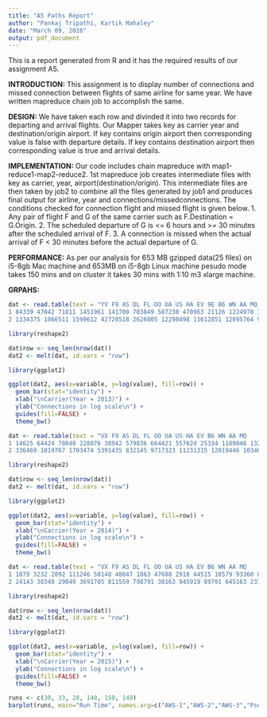 ```yaml
---
title: "A5 Paths Report"
author: "Pankaj Tripathi, Kartik Mahaley"
date: "March 09, 2016"
output: pdf_document
---
```


This is a report generated from R and it has the required results of our assignment A5.

__INTRODUCTION:__
This assignment is to display number of connections and missed connection between flights of same airline for same year. We have written mapreduce chain job to accomplish the same.

__DESIGN:__
We have taken each row and divinded it into two records for departing and arrival flights.
Our Mapper takes key as carrier year and destination/origin airport. If key contains origin airport
then corresponding value is false with departure details. If key contains destination airport then corresponding value is true and arrival details.

__IMPLEMENTATION:__
Our code includes chain mapreduce with map1-reduce1-map2-reduce2. 1st mapreduce job creates intermediate files with key as carrier, year, airport(destination/origin). This intermediate files are then taken by job2 to combine all the files generated by job1 and produces final output for airline, year and connections/missedconnections.
The conditions checked for connection flight and missed flight is given below.
  1. Any pair of flight F and G of the same carrier such as F.Destination = G.Origin.
  2. The scheduled departure of G is  <= 6 hours and >= 30 minutes after the scheduled arrival of F.
  3. A connection is missed when the actual arrival of F < 30 minutes before the actual departure of G.

__PERFORMANCE:__
As per our analysis for 653 MB gzipped data(25 files) on i5-8gb Mac machine and 653MB on i5-8gb Linux machine pesudo mode takes 150 mins and on cluster it takes 30 mins with 1:10 m3 xlarge machine. 


__GRPAHS:__

```r
dat <- read.table(text = "YV F9 AS DL FL OO UA US HA EV 9E B6 WN AA MQ VX
1 84339 47042 71811 1451961 141700 703849 587238 470963 21126 1224970 305461 160707 715508 1021082 703178 15307
2 1334375 1066511 1599612 42720518 2626005 12298498 11612851 12095764 992047 19121080 6071667 2751230 23494241 22494448 11377156 340526", header = TRUE)

library(reshape2)

dat$row <- seq_len(nrow(dat))
dat2 <- melt(dat, id.vars = "row")

library(ggplot2)

ggplot(dat2, aes(x=variable, y=log(value), fill=row)) + 
  geom_bar(stat="identity") +
  xlab("\nCarrier(Year = 2013)") +
  ylab("Connections in log scale\n") +
  guides(fill=FALSE) +
  theme_bw()
```


```r
dat <- read.table(text = "VX F9 AS DL FL OO UA US HA EV B6 WN AA MQ
1 14625 64424 78040 228076 38942 579836 664421 557624 25334 1189046 132575 1125962 1082175 706966
2 336469 1019767 1703474 5391435 832145 9717323 11231315 12019446 1034607 15266696 1782809 27355347 21307342 9115791", header = TRUE)

library(reshape2)

dat$row <- seq_len(nrow(dat))
dat2 <- melt(dat, id.vars = "row")

library(ggplot2)

ggplot(dat2, aes(x=variable, y=log(value), fill=row)) + 
  geom_bar(stat="identity") +
  xlab("\nCarrier(Year = 2014)") +
  ylab("Connections in log scale\n") +
  guides(fill=FALSE) +
  theme_bw()
```


```r
dat <- read.table(text = "VX F9 AS DL FL OO UA US HA EV B6 WN AA MQ
1 1079 3232 2092 111246 58148 48047 1863 47608 2918 44515 18579 93360 88156 58709
2 24143 38340 29849 3691705 811559 798791 30163 945919 89791 645163 231827 2251474 1741092 695859", header = TRUE)

library(reshape2)

dat$row <- seq_len(nrow(dat))
dat2 <- melt(dat, id.vars = "row")

library(ggplot2)

ggplot(dat2, aes(x=variable, y=log(value), fill=row)) + 
  geom_bar(stat="identity") +
  xlab("\nCarrier(Year = 2015)") +
  ylab("Connections in log scale\n") +
  guides(fill=FALSE) +
  theme_bw()
```

```r
runs <- c(30, 33, 28, 148, 150, 149)
barplot(runs, main="Run Time", names.arg=c("AWS-1","AWS-2","AWS-3","Pseudo1","Pseudo2","Pseudo3"),  border="blue")
```